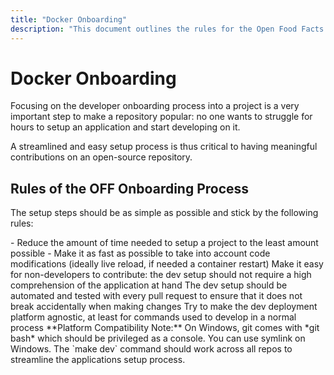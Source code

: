 ```yaml
---
title: "Docker Onboarding"
description: "This document outlines the rules for the Open Food Facts Docker onboarding process, emphasizing simplicity, speed, and platform independence to facilitate contributions from both developers and non-developers, ensuring a repeatable and tested workflow."
---
```



# Docker Onboarding

<Callout type="info">
Focusing on the developer onboarding process into a project is a very important step to make a repository popular: no one wants to struggle for hours to setup an application and start developing on it.
</Callout>

A streamlined and easy setup process is thus critical to having meaningful contributions on an open-source repository.

## Rules of the OFF Onboarding Process

The setup steps should be as simple as possible and stick by the following rules:

<Cards>
<Card title="Respect the User's Time">
- Reduce the amount of time needed to setup a project to the least amount possible
- Make it as fast as possible to take into account code modifications (ideally live reload, if needed a container restart)
</Card>

<Card title="Accessibility for Non-Developers">
Make it easy for non-developers to contribute: the dev setup should not require a high comprehension of the application at hand
</Card>

<Card title="Repeatable and Tested Workflow">
The dev setup should be automated and tested with every pull request to ensure that it does not break accidentally when making changes
</Card>

<Card title="Wide Platform Support">
Try to make the dev deployment platform agnostic, at least for commands used to develop in a normal process
</Card>
</Cards>

<Callout type="tip">
**Platform Compatibility Note:**
On Windows, git comes with *git bash* which should be privileged as a console. You can use symlink on Windows.
</Callout>

<Callout type="note">
The `make dev` command should work across all repos to streamline the applications setup process.
</Callout>